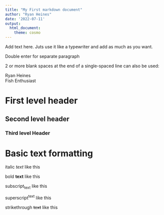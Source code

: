 ```yaml
---
title: "My First markdown document"
author: "Ryan Heines"
date: '2022-07-11'
output: 
  html_document: 
    theme: cosmo
---
```


Add text here. Juts use it like a typewriter and add as much as you want.

Double enter for separate paragraph

2 or more blank spaces at the end of a single-spaced line can also be used:

Ryan Heines   
Fish Enthusiast

# First level header

## Second level header

### Third level Header

# Basic text formatting

italic *text* like this

bold **text** like this

subscript~text~ like this

superscript^text^ like this

strikethrough ~~text~~ like this